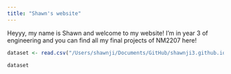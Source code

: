```yaml
---
title: "Shawn's website"
---
```


Heyyy, my name is Shawn and welcome to my website! I'm in year 3 of engineering and you can find all my final projects of NM2207 here!


```r
dataset <- read.csv("/Users/shawnji/Documents/GitHub/shawnji3.github.io/Billboard_Hot100_Songs_Spotify_1946-2022.csv")

dataset
```